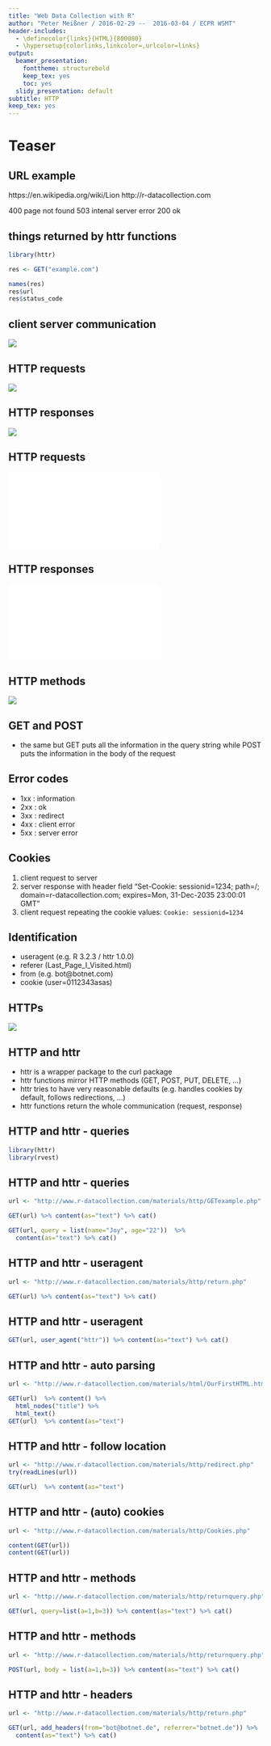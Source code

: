 ```yaml
---
title: "Web Data Collection with R"
author: "Peter Meißner / 2016-02-29 --  2016-03-04 / ECPR WSMT"
header-includes:
  - \definecolor{links}{HTML}{800080}
  - \hypersetup{colorlinks,linkcolor=,urlcolor=links}
output:
  beamer_presentation:
    fonttheme: structurebold
    keep_tex: yes
    toc: yes
  slidy_presentation: default
subtitle: HTTP
keep_tex: yes
---
```


# Teaser

## URL example

https://en.wikipedia.org/wiki/Lion
http://r-datacollection.com

400 page not found
503 intenal server error
200 ok


## things returned by httr functions
```r
library(httr)

res <- GET("example.com")

names(res)
res$url
res$status_code
```


## client server communication

![](fig/clientserver.png)


## HTTP requests

![](fig/request.png)


## HTTP responses

![](fig/response.png)

## HTTP requests

![](fig/httprequest.pdf)


## HTTP responses

![](fig/httpresponse.pdf)


## HTTP methods

![](fig/httpmethods.png)


## GET and POST

- the same but GET puts all the information in the query string while POST puts the information in the body of the request 

## Error codes 

- 1xx : information
- 2xx : ok
- 3xx : redirect
- 4xx : client error
- 5xx : server error


## Cookies 

1) client request to server
2) server response with header field "Set-Cookie: sessionid=1234; path=/; domain=r-datacollection.com; expires=Mon, 31-Dec-2035 23:00:01 GMT"
3) client request repeating the cookie values: `Cookie: sessionid=1234`


## Identification

- useragent (e.g. R 3.2.3 / httr 1.0.0)
- referer (Last_Page_I_Visited.html)
- from (e.g. bot@botnet.com)
- cookie (user=0112343asas)

## HTTPs

![](fig/https.png)



## HTTP and httr

- httr is a wrapper package to the curl package
- httr functions mirror HTTP methods (GET, POST, PUT, DELETE, ...)
- httr tries to have very reasonable defaults (e.g. handles cookies by default, follows redirections, ...)
- httr functions return the whole communication (request, response)


## HTTP and httr - queries
```r
library(httr)
library(rvest)
```

## HTTP and httr - queries
```r
url <- "http://www.r-datacollection.com/materials/http/GETexample.php"

GET(url) %>% content(as="text") %>% cat()

GET(url, query = list(name="Joy", age="22"))  %>% 
  content(as="text") %>% cat()
```


## HTTP and httr - useragent

```r
url <- "http://www.r-datacollection.com/materials/http/return.php"

GET(url) %>% content(as="text") %>% cat()
```


## HTTP and httr - useragent

```r
GET(url, user_agent("httr")) %>% content(as="text") %>% cat()
```


## HTTP and httr - auto parsing

```r
url <- "http://www.r-datacollection.com/materials/html/OurFirstHTML.html"

GET(url)  %>% content() %>% 
  html_nodes("title") %>% 
  html_text()
GET(url)  %>% content(as="text")
```


## HTTP and httr - follow location

```r
url <- "http://www.r-datacollection.com/materials/http/redirect.php"
try(readLines(url))

GET(url)  %>% content(as="text")
```




## HTTP and httr - (auto) cookies

```r
url <- "http://www.r-datacollection.com/materials/http/Cookies.php"

content(GET(url))
content(GET(url))
```


## HTTP and httr - methods

```r
url <- "http://www.r-datacollection.com/materials/http/returnquery.php"

GET(url, query=list(a=1,b=3)) %>% content(as="text") %>% cat()
```

## HTTP and httr - methods
```r
url <- "http://www.r-datacollection.com/materials/http/returnquery.php"

POST(url, body = list(a=1,b=3)) %>% content(as="text") %>% cat()
```

## HTTP and httr - headers
```r
url <- "http://www.r-datacollection.com/materials/http/return.php"

GET(url, add_headers(from="bot@botnet.de", referrer="botnet.de")) %>% 
  content(as="text") %>% cat()
```



















